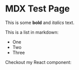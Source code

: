 
<HeroImage image="/images/stories/garden-2.jpg" />

# MDX Test Page

This is some **bold** and _italics_ text.

This is a list in markdown:

- One
- Two
- Three

Checkout my React component:
